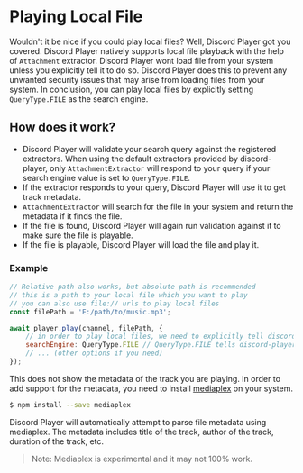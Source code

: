 # Playing Local File

Wouldn't it be nice if you could play local files? Well, Discord Player got you covered. Discord Player natively supports local file playback with the help of `Attachment` extractor. Discord Player wont load file from your system unless you explicitly tell it to do so. Discord Player does this to prevent any unwanted security issues that may arise from loading files from your system. In conclusion, you can play local files by explicitly setting `QueryType.FILE` as the search engine.

## How does it work?

-   Discord Player will validate your search query against the registered extractors. When using the default extractors provided by discord-player, only `AttachmentExtractor` will respond to your query if your search engine value is set to `QueryType.FILE`.
-   If the extractor responds to your query, Discord Player will use it to get track metadata.
-   `AttachmentExtractor` will search for the file in your system and return the metadata if it finds the file.
-   If the file is found, Discord Player will again run validation against it to make sure the file is playable.
-   If the file is playable, Discord Player will load the file and play it.

### Example

```js
// Relative path also works, but absolute path is recommended
// this is a path to your local file which you want to play
// you can also use file:// urls to play local files
const filePath = 'E:/path/to/music.mp3';

await player.play(channel, filePath, {
    // in order to play local files, we need to explicitly tell discord-player to search that path in our file system
    searchEngine: QueryType.FILE // QueryType.FILE tells discord-player to play from our file system,
    // ... (other options if you need)
});
```

This does not show the metadata of the track you are playing. In order to add support for the metadata, you need to install [mediaplex](https://npm.im/mediaplex) on your system.

```sh
$ npm install --save mediaplex
```

Discord Player will automatically attempt to parse file metadata using mediaplex. The metadata includes title of the track, author of the track, duration of the track, etc.

> Note: Mediaplex is experimental and it may not 100% work.
